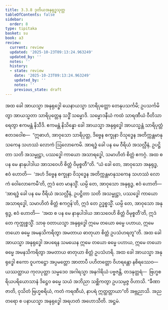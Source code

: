 ```yaml
---
title: 3.3.8 ဒုတိယအနုရုဒ္ဓသုတ္တ
tableOfContents: false
sidebar:
  order: 8
type: tipitaka
basket: su
book: a3
review:
  current: review
  updated: '2025-10-23T09:13:24.963249'
  updated_by: ''
  notes: ''
  history:
  - state: review
    date: '2025-10-23T09:13:24.963249'
    updated_by: ''
    notes: ''
    previous_state: draft
---
```



<ReviewStatus review={frontmatter.review} showDetails={true} />

<HypothesisAnnotation frontmatter={frontmatter} />

<DynamicBreadcrumb />

<Division number="131" book="a3" e="ch" v="15" p="285">

<Paragraph number="1001" book="a3">
အထ ခေါ အာယသ္မာ အနုရုဒ္ဓေါ ယေနာယသ္မာ သာရိပုတ္တော တေနုပသင်္ကမိ; ဥပသင်္ကမိတွာ အာယသ္မတာ သာရိပုတ္တေန သဒ္ဓိံ သမ္မောဒိ. သမ္မောဒနီယံ ကထံ သာရဏီယံ ဝီတိသာရေတွာ ဧကမန္တံ နိသီဒိ. ဧကမန္တံ နိသိန္နော ခေါ အာယသ္မာ အနုရုဒ္ဓေါ အာယသ္မန္တံ သာရိပုတ္တံ ဧတဒဝေါစ—  “ဣဓာဟံ, အာဝုသော သာရိပုတ္တ, ဒိဗ္ဗေန စက္ခုနာ ဝိသုဒ္ဓေန အတိက္ကန္တမာနုသကေန သဟဿံ လောကံ ဩလောကေမိ. အာရဒ္ဓံ ခေါ ပန မေ ဝီရိယံ အသလ္လီနံ, ဥပဋ္ဌိတာ သတိ အသမ္မုဋ္ဌာ, ပဿဒ္ဓေါ ကာယော အသာရဒ္ဓေါ, သမာဟိတံ စိတ္တံ ဧကဂ္ဂံ. အထ စ ပန မေ နာနုပါဒါယ အာသဝေဟိ စိတ္တံ ဝိမုစ္စတီ”တိ.
</Paragraph>

<Paragraph number="1002" book="a3">
“ယံ ခေါ တေ, အာဝုသော အနုရုဒ္ဓ, ဧဝံ ဟောတိ—  ‘အဟံ ဒိဗ္ဗေန စက္ခုနာ ဝိသုဒ္ဓေန အတိက္ကန္တမာနုသကေန သဟဿံ လောကံ ဝေါလောကေမီ’တိ, ဣဒံ တေ မာနသ္မိံ. ယမ္ပိ တေ, အာဝုသော အနုရုဒ္ဓ, ဧဝံ ဟောတိ—  ‘အာရဒ္ဓံ ခေါ ပန မေ ဝီရိယံ အသလ္လီနံ, ဥပဋ္ဌိတာ သတိ အသမ္မုဋ္ဌာ, ပဿဒ္ဓေါ ကာယော အသာရဒ္ဓေါ, သမာဟိတံ စိတ္တံ ဧကဂ္ဂန်’တိ, ဣဒံ တေ ဥဒ္ဓစ္စသ္မိံ. ယမ္ပိ တေ, အာဝုသော အနုရုဒ္ဓ, ဧဝံ ဟောတိ—  ‘အထ စ ပန မေ နာနုပါဒါယ အာသဝေဟိ စိတ္တံ ဝိမုစ္စတီ’တိ, ဣဒံ တေ ကုက္ကုစ္စသ္မိံ. သာဓု ဝတာယသ္မာ အနုရုဒ္ဓေါ ဣမေ တယော ဓမ္မေ ပဟာယ, ဣမေ တယော ဓမ္မေ အမနသိကရိတွာ အမတာယ ဓာတုယာ စိတ္တံ ဥပသံဟရတူ”တိ.
</Paragraph>

<Paragraph number="1003" book="a3">
အထ ခေါ အာယသ္မာ အနုရုဒ္ဓေါ အပရေန သမယေန ဣမေ တယော ဓမ္မေ ပဟာယ, ဣမေ တယော ဓမ္မေ အမနသိကရိတွာ အမတာယ ဓာတုယာ စိတ္တံ ဥပသံဟရိ. အထ ခေါ အာယသ္မာ အနုရုဒ္ဓေါ ဧကော ဝူပကဋ္ဌော အပ္ပမတ္တော အာတာပီ ပဟိတတ္တော ဝိဟရန္တော နစိရဿေဝ—  ယဿတ္ထာယ ကုလပုတ္တာ သမ္မဒေဝ အဂါရသ္မာ အနဂါရိယံ ပဗ္ဗဇန္တိ, တဒနုတ္တရံ—  ဗြဟ္မစရိယပရိယောသာနံ ဒိဋ္ဌေဝ ဓမ္မေ သယံ အဘိညာ သစ္ဆိကတွာ ဥပသမ္ပဇ္ဇ ဝိဟာသိ. “ခီဏာ ဇာတိ, ဝုသိတံ ဗြဟ္မစရိယံ, ကတံ ကရဏီယံ, နာပရံ ဣတ္ထတ္တာယာ”တိ အဗ္ဘညာသိ. အညတရော စ ပနာယသ္မာ အနုရုဒ္ဓေါ အရဟတံ အဟောသီတိ.

</Paragraph>
</Division>

<Paragraph number="1004" type="center" book="a3">
အဋ္ဌမံ.
</Paragraph>